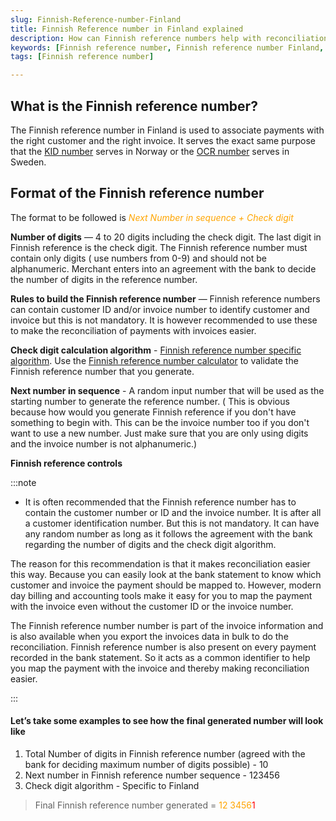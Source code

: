 ```yaml
---
slug: Finnish-Reference-number-Finland
title: Finnish Reference number in Finland explained
description: How can Finnish reference numbers help with reconciliation in Finland and how you can generate them. Learn what Finnish Reference numbers are, why they're important, and how to generate them for your business transactions in Finland.
keywords: [Finnish reference number, Finnish reference number Finland, what is Finnish reference number, Finnish reference number for businesses, Finnish reference number explained, Finnish reference number generation, Finnish reference number importance, Finnish reference number for transactions, Finland payment system, Swedish banking system]
tags: [Finnish reference number]

---
```



## What is the Finnish reference number?

The Finnish reference number in Finland is used to associate payments with the right customer and the right invoice. It serves the exact same purpose that the [KID number](https://lookuptax.com/docs/explainers/KID-number-Norway-kundeidentifikasjon) serves in Norway or the [OCR number](https://lookuptax.com/docs/explainers/OCR-number-Sweden) serves in Sweden. 


## Format of the Finnish reference number

The format to be followed is *<font color="orange">Next Number in sequence + Check digit</font>*

**Number of digits** — 4 to 20 digits including the check digit. The last digit in Finnish reference is the check digit. The Finnish reference number must contain only digits ( use numbers from 0-9) and should not be alphanumeric. Merchant enters into an agreement with the bank to decide the number of digits in the reference number. 


**Rules to build the Finnish reference number** — Finnish reference numbers can contain customer ID and/or invoice number to identify customer and invoice but this is not mandatory. It is however recommended to use these to make the reconciliation of payments with invoices easier.


**Check digit calculation algorithm** - <a href="https://www.finanssiala.fi/wp-content/uploads/2021/03/Forming_a_Finnish_reference_number.pdf">Finnish reference number specific algorithm</a>. Use the <a href="https://www.pangaliit.ee/settlements-and-standards/reference-number-of-the-invoice/check-digit-calculator-of-domestic-account-number">Finnish reference number calculator</a> to validate the Finnish reference number that you generate.

**Next number in sequence** - A random input number that will be used as the starting number to generate the reference number. ( This is obvious because how would you generate Finnish reference if you don't have something to begin with. This can be the invoice number too if you don't want to use a new number. Just make sure that you are only using digits and the invoice number is not alphanumeric.)


**Finnish reference controls**



:::note

* It is often recommended that the Finnish reference number has to contain the customer number or ID and the invoice number. It is after all a customer identification number. But this is not mandatory. It can have any random number as long as it follows the agreement with the bank regarding the number of digits and the check digit algorithm. 

The reason for this recommendation is that it makes reconciliation easier this way. Because you can easily look at the bank statement to know which customer and invoice the payment should be mapped to. However, modern day billing and accounting tools make it easy for you to map the payment with the invoice even without the customer ID or the invoice number. 

The Finnish reference number number is part of the invoice information and is also available when you export the invoices data in bulk to do the reconciliation. Finnish reference number is also present on every payment recorded in the bank statement. So it acts as a common identifier to help you map the payment with the invoice and thereby making reconciliation easier.

:::

#### Let’s take some examples to see how the final generated number will look like

1. Total Number of digits in Finnish reference number (agreed with the bank for deciding maximum number of digits possible) - 10
2. Next number in Finnish reference number sequence - 123456
3. Check digit algorithm - Specific to Finland

> Final Finnish reference number generated = <font color="orange">12 3456</font><font color="red">1</font> 
